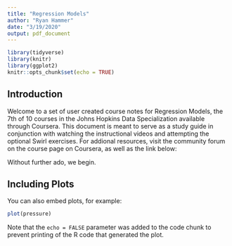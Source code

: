 ```yaml
---
title: "Regression Models"
author: "Ryan Hammer"
date: "3/19/2020"
output: pdf_document
---
```


```r
library(tidyverse)
library(knitr)
library(ggplot2)
knitr::opts_chunk$set(echo = TRUE)
```

## Introduction

Welcome to a set of user created course notes for Regression Models, the 7th of 10 courses in the Johns Hopkins Data Specialization available through Coursera. This document is meant to serve as a study guide in conjunction with watching the instructional videos and attempting the optional Swirl exercises.
For addional resources, visit the community forum on the course page on Coursera, as well as the link below:



Without further ado, we begin.

## Including Plots

You can also embed plots, for example:

```r
plot(pressure)
```

Note that the `echo = FALSE` parameter was added to the code chunk to prevent printing of the R code that generated the plot.
